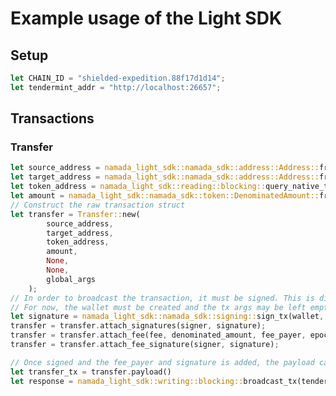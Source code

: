 # Example usage of the Light SDK

## Setup

```rust
let CHAIN_ID = "shielded-expedition.88f17d1d14";
let tendermint_addr = "http://localhost:26657";
```

## Transactions

### Transfer

```rust
let source_address = namada_light_sdk::namada_sdk::address::Address::from_str("tnam1v4ehgw36xq6ngs3ng5crvdpngg6yvsecx4znjdfegyurgwzzx4pyywfexuuyys69gc6rzdfnryrntx").unwrap(); // replace with a valid source address
let target_address = namada_light_sdk::namada_sdk::address::Address::from_str("tnam1v4ehgw36xq6ngs3ng5crvdpngg6yvsecx4znjdfegyurgwzzx4pyywfexuuyys69gc6rzdfnryrntx").unwrap(); // replace with a valid target address
let token_address = namada_light_sdk::reading::blocking::query_native_token(tendermint_addr).unwrap();
let amount = namada_light_sdk::namada_sdk::token::DenominatedAmount::from_str("10000").unwrap();
// Construct the raw transaction struct
let transfer = Transfer::new(
        source_address,
        target_address,
        token_address,
        amount,
        None,
        None,
        global_args
    );
// In order to broadcast the transaction, it must be signed. This is difficult at the moment and more docs will be provided soon.
// For now, the wallet must be created and the tx args may be left empty. The signing data and sign function must be provided, along with the user data.
let signature = namada_light_sdk::namada_sdk::signing::sign_tx(wallet, args, tx, signing_data, sign, user_data)
transfer = transfer.attach_signatures(signer, signature);
transfer = transfer.attach_fee(fee, denominated_amount, fee_payer, epoch, gas_limit);
transfer = transfer.attach_fee_signature(signer, signature);

// Once signed and the fee_payer and signature is added, the payload can be retrieved and broadcasted
let transfer_tx = transfer.payload()
let response = namada_light_sdk::writing::blocking::broadcast_tx(tendermint_addr, transfer_tx).unwrap();
```

